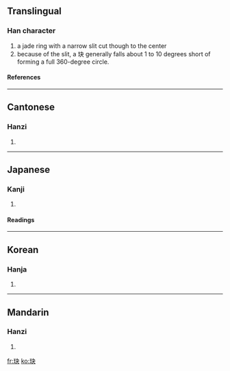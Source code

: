==Translingual==
===Han character===
{{Han char|rn=96|rad=玉|as=04|sn=8|four=1513<sub>0</sub>|canj=一土木大 (MGDK)}}
# a jade ring with a narrow slit cut though to the center
# because of the slit, a 玦 generally falls about 1 to 10 degrees short of forming a full 360-degree circle.
====References====
{{Han ref|kx=0728.120|dkj=20869|dj=1140.110|hdz=21105.050|uh=73A6|ud=29606|bh=CD69|bd=52585}}

----
==Cantonese==
===Hanzi===
{{yue-hanzi|jyut=|y=kyut3}}
# {{defn|Cantonese}}

----
==Japanese==
===Kanji===
{{ja-kanji|grade=|rs=玉04}}
# {{defn|Japanese}} 
====Readings====
{{ja-readings|on=[[けつ]] (ketsu), [[けち]] (kechi)|kun=}}

----
==Korean==
===Hanja===
{{ko-hanja|hangeul=결|eumhun=|rv=gyeol|mr=kyŏl|y=kyel}}
# {{defn|Korean}}

----
==Mandarin==
===Hanzi===
{{cmn-hanzi|pin=[[jué]] (jue2)|wg=chüeh<sup>2</sup>}}
# {{defn|Mandarin}}

[[fr:玦]]
[[ko:玦]]